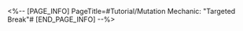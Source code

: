 <%-- [PAGE_INFO]
PageTitle=#Tutorial/Mutation Mechanic: "Targeted Break"#
[END_PAGE_INFO] --%>
{{Tutorial
|sort      = 992001
|title     = Mutation Mechanic: "Targeted Break"
|subtitle  = 
|type      = 
|about     = 
|image1    = Tutorial Mutation Mechanic Targeted Break 1.png{{subst:void|<!--$UPLOAD:<<SpriteOutput/TutorialPic/TutorialPage_992001.png>-<Tutorial Mutation Mechanic Targeted Break 1.png>-<Tutorial Files>>-->}}
|text1     = {{Color|h|nobold=1|Break}} this enemy's Weakness to apply buffs to allies.
|image2    = Tutorial Mutation Mechanic Targeted Break 2.png{{subst:void|<!--$UPLOAD:<<SpriteOutput/TutorialPic/TutorialPage_992002.png>-<Tutorial Mutation Mechanic Targeted Break 2.png>-<Tutorial Files>>-->}}
|text2     = After an ally {{Color|h|nobold=1|Breaks}} this enemy, the ally's action advances by 50% and Break Effect increases by 50%.
|image3    = Tutorial Mutation Mechanic Targeted Break 3.png{{subst:void|<!--$UPLOAD:<<SpriteOutput/TutorialPic/TutorialPage_992004.png>-<Tutorial Mutation Mechanic Targeted Break 3.png>-<Tutorial Files>>-->}}
|text3     = After inflicting {{Color|h|nobold=1|Weakness Break}} on any target, {{Color|h|nobold=1|implants Weakness}} of the same Type as the attacker on the target and units adjacent to the target, and additionally deals DMG to them.
|image4    = Tutorial Mutation Mechanic Targeted Break 4.png{{subst:void|<!--$UPLOAD:<<SpriteOutput/TutorialPic/TutorialPage_992003.png>-<Tutorial Mutation Mechanic Targeted Break 4.png>-<Tutorial Files>>-->}}
|text4     = After inflicting {{Color|h|nobold=1|Weakness Break}} on the enemy to trigger {{Color|h|nobold=1|"Targeted Break,"}} you may upgrade your {{Color|h|nobold=1|Stage Buff}} by 1 rank.<br />As you increase your Stage Buff rank, the {{Color|h|nobold=1|rating}} for the Stage Buff will also increase.
}}